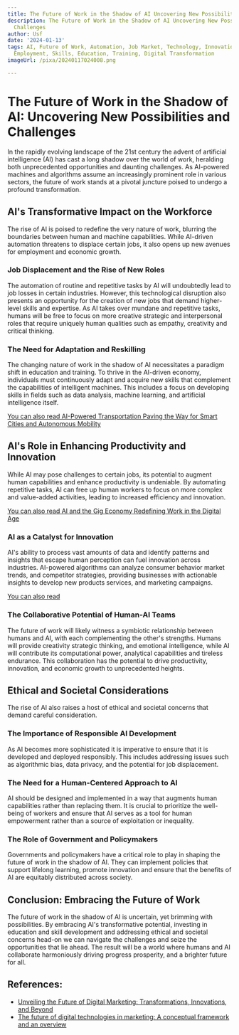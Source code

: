 ```yaml
---
title: The Future of Work in the Shadow of AI Uncovering New Possibilities and Challenges
description: The Future of Work in the Shadow of AI Uncovering New Possibilities and
  Challenges
author: Usf
date: '2024-01-13'
tags: AI, Future of Work, Automation, Job Market, Technology, Innovation, Workforce,
  Employment, Skills, Education, Training, Digital Transformation
imageUrl: /pixa/20240117024008.png

---
```

# The Future of Work in the  Shadow of AI: Uncovering  New Possibilities and Challenges

In the rapidly evolving landscape of the 21st century the advent of artificial  intelligence (AI) has cast a  long shadow over the world of  work, heralding both unprecedented opportunities and daunting challenges. As AI-powered machines and algorithms assume an increasingly prominent role in various sectors, the  future of work stands at a pivotal juncture poised  to undergo a profound transformation.

## AI's Transformative Impact on the Workforce

The rise of AI is poised to redefine the very  nature of work, blurring  the boundaries between human and machine capabilities. While AI-driven automation threatens to displace  certain jobs, it also opens up new avenues for employment and economic growth.

### Job Displacement and the Rise of New  Roles

The automation of routine and repetitive tasks by AI will undoubtedly  lead to job losses in certain industries. However, this technological disruption  also presents an opportunity  for the creation of new jobs that demand higher-level skills  and expertise. As AI takes over mundane and repetitive tasks, humans will be free to focus on more creative strategic and interpersonal roles that require uniquely human qualities such as empathy, creativity and critical thinking.

### The Need for Adaptation and Reskilling

The changing nature of work in the  shadow of AI necessitates a paradigm shift in  education and  training. To thrive in the AI-driven economy, individuals must continuously adapt and acquire new skills that complement the capabilities of intelligent machines. This includes a focus on developing skills in fields such as data analysis, machine learning, and artificial intelligence itself.

[You can also read AI-Powered Transportation Paving  the Way for  Smart  Cities and Autonomous Mobility](AI-Powered%20Transportation%20Paving%20the%20Way%20for%20Smart%20Cities%20and%20Autonomous%20Mobility)


##  AI's Role in Enhancing Productivity  and Innovation

While  AI  may pose challenges to certain jobs, its potential to augment human capabilities  and enhance productivity is undeniable. By automating repetitive  tasks, AI  can free up human workers to focus on more complex and value-added  activities, leading to increased efficiency and innovation.

[You can also read AI and the Gig Economy Redefining Work in the Digital Age](AI%20and%20the%20Gig%20Economy%20Redefining%20Work%20in%20the%20Digital%20Age)


### AI as a Catalyst for Innovation

AI's ability to process vast  amounts  of data and identify patterns and insights that escape human perception can fuel innovation across industries. AI-powered algorithms can analyze consumer behavior market trends, and competitor  strategies, providing businesses with actionable insights to develop new products services, and marketing  campaigns.

[You can also read ]()


### The Collaborative Potential of  Human-AI Teams

The future  of work will likely witness a symbiotic relationship between humans and AI, with  each complementing the other's strengths. Humans will provide  creativity strategic thinking, and emotional intelligence, while AI will contribute its computational power,  analytical capabilities and tireless endurance. This collaboration  has the  potential to drive productivity,  innovation,  and economic growth to unprecedented heights.

## Ethical and Societal Considerations

The rise of AI also raises a host of ethical and societal concerns that demand careful consideration.

### The Importance of Responsible AI Development

As AI becomes more sophisticated it is  imperative  to ensure that it is  developed and  deployed responsibly. This includes addressing issues such as algorithmic bias, data privacy, and the potential  for job displacement.

### The Need for a Human-Centered Approach to  AI

AI should be designed and implemented in a way that  augments human capabilities rather  than  replacing them. It is crucial to prioritize the well-being of workers and ensure that AI serves as a tool for human empowerment rather than a source of exploitation or inequality.

### The Role of Government  and Policymakers

Governments  and policymakers have a critical role to play in shaping the future of  work  in the  shadow of AI. They  can implement policies that support lifelong learning, promote innovation and  ensure that the benefits of AI are equitably distributed across society.

##  Conclusion: Embracing the Future of Work

The future of  work in the shadow of AI is uncertain, yet brimming with possibilities. By embracing AI's transformative  potential, investing in education and skill development  and addressing ethical and societal concerns head-on we can navigate  the challenges  and seize the opportunities that  lie  ahead. The  result will be a world where humans and AI collaborate harmoniously driving progress prosperity, and a brighter future  for all.

## References:
- [Unveiling the Future of Digital Marketing: Transformations, Innovations, and Beyond](https://www.linkedin.com/pulse/unveiling-future-digital-marketing-transformations)
- [The future of digital technologies in marketing: A conceptual framework and an overview](https://link.springer.com/article/10.1007/s11747-022-00906-2)
